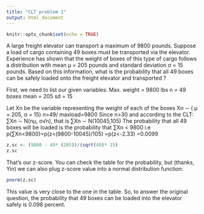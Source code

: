 ---
title: "CLT problem 1"
output: html_document
---

```{r setup, include=FALSE}
knitr::opts_chunk$set(echo = TRUE)
```
A large freight elevator can transport a maximum of 9800 pounds. Suppose a load of cargo containing 49 boxes must be
transported via the elevator. Experience has shown that the weight of boxes of this type of cargo follows a distribution with
mean µ = 205 pounds and standard deviation σ = 15 pounds. Based on this information, what is the probability that all 49
boxes can be safely loaded onto the freight elevator and transported ?

First, we need to list our given variables:
Max. weight = 9800 lbs
n = 49 boxes
mean = 205
sd = 15

Let Xn be the variable representing the weight of each of the boxes 
Xn  ∼  ( µ = 205, σ = 15) 
n=49/ maxload=9800
Since n>30 and according to the CLT: ∑Xn  ∼ N(nµ, σ√n), that is ∑Xn  ∼ N(10045,105)
The probability that all 49 boxes will be loaded is the probability that ∑Xn < 9800 
i.e
p(∑Xn<9800)=p(z<(9800-10045)/105)
           =p(z<-2.33)
           =0.0099

```{r}
z.sc <- (9800 - 49* (205))/(sqrt(49)* 15)
z.sc
```
That's our z-score. You can check the table for the probability, but (thanks, Yin) we can also plug z-score value into a normal distribution function:
```{r}
pnorm(z.sc)
```
This value is very close to the one in the table.
So, to answer the original question, the probability that 49 boxes can be loaded into the elevator safely is 0.098 percent.
